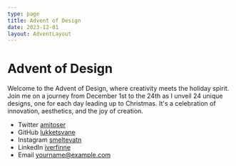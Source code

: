 ```yaml
---
type: page
title: Advent of Design
date: 2023-12-01
layout: AdventLayout
---
```


# Advent of Design

Welcome to the Advent of Design, where creativity meets the holiday spirit. Join me on a journey from December 1st to the 24th as I unveil 24 unique designs, one for each day leading up to Christmas. It's a celebration of innovation, aesthetics, and the joy of creation.

- Twitter [amitoser](https://twitter.com/amitoser)
- GitHub [lukketsvane](https://github.com/lukketsvane)
- Instagram [smeltevatn](https://www.instagram.com/smeltevatn/)
- LinkedIn [iverfinne](https://www.linkedin.com/in/iverfinne/)
- Email [yourname@example.com](mailto:yourname@example.com)
